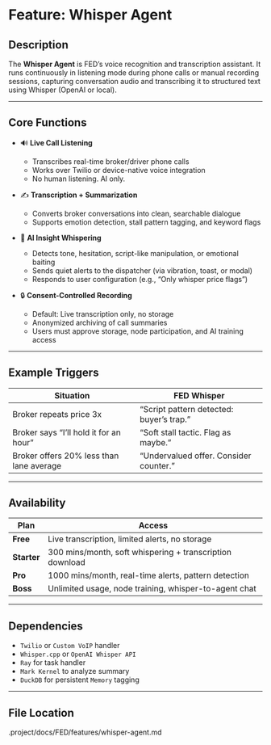 # Feature: Whisper Agent

## Description

The **Whisper Agent** is FED’s voice recognition and transcription assistant. It runs continuously in listening mode during phone calls or manual recording sessions, capturing conversation audio and transcribing it to structured text using Whisper (OpenAI or local).

---

## Core Functions

- 🔊 **Live Call Listening**
  - Transcribes real-time broker/driver phone calls
  - Works over Twilio or device-native voice integration
  - No human listening. AI only.

- ✍️ **Transcription + Summarization**
  - Converts broker conversations into clean, searchable dialogue
  - Supports emotion detection, stall pattern tagging, and keyword flags

- 🧠 **AI Insight Whispering**
  - Detects tone, hesitation, script-like manipulation, or emotional baiting
  - Sends quiet alerts to the dispatcher (via vibration, toast, or modal)
  - Responds to user configuration (e.g., “Only whisper price flags”)

- 🔒 **Consent-Controlled Recording**
  - Default: Live transcription only, no storage
  - Anonymized archiving of call summaries
  - Users must approve storage, node participation, and AI training access

---

## Example Triggers

| Situation | FED Whisper |
|----------|--------------|
| Broker repeats price 3x | “Script pattern detected: buyer’s trap.” |
| Broker says “I’ll hold it for an hour” | “Soft stall tactic. Flag as maybe.” |
| Broker offers 20% less than lane average | “Undervalued offer. Consider counter.” |

---

## Availability

| Plan | Access |
|------|--------|
| **Free** | Live transcription, limited alerts, no storage |
| **Starter** | 300 mins/month, soft whispering + transcription download |
| **Pro** | 1000 mins/month, real-time alerts, pattern detection |
| **Boss** | Unlimited usage, node training, whisper-to-agent chat

---

## Dependencies

- `Twilio` or `Custom VoIP` handler
- `Whisper.cpp` or `OpenAI Whisper API`
- `Ray` for task handler 
- `Mark Kernel` to analyze summary
- `DuckDB` for persistent `Memory` tagging

---

## File Location
.project/docs/FED/features/whisper-agent.md